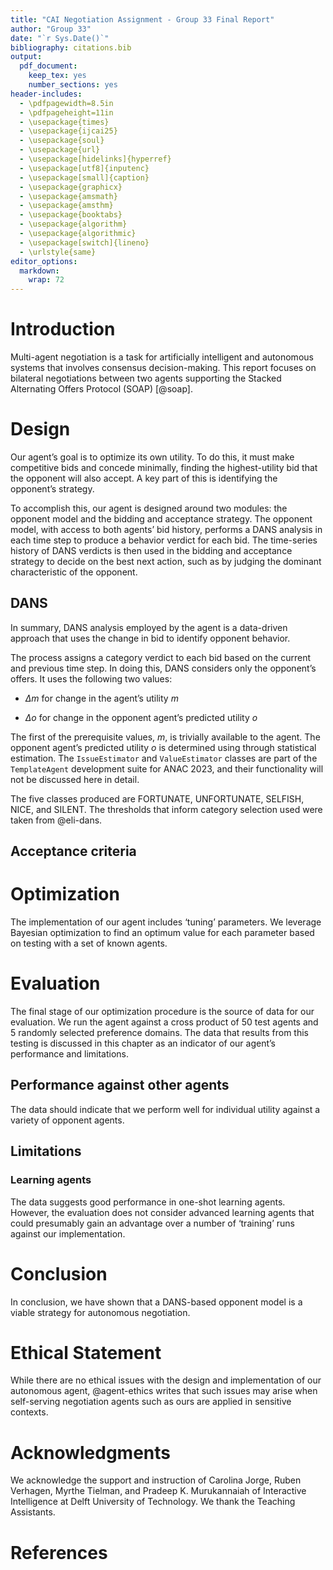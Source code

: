 ```yaml
---
title: "CAI Negotiation Assignment - Group 33 Final Report"
author: "Group 33"
date: "`r Sys.Date()`"
bibliography: citations.bib
output: 
  pdf_document:
    keep_tex: yes
    number_sections: yes
header-includes:
  - \pdfpagewidth=8.5in
  - \pdfpageheight=11in
  - \usepackage{times}
  - \usepackage{ijcai25}
  - \usepackage{soul}
  - \usepackage{url}
  - \usepackage[hidelinks]{hyperref}
  - \usepackage[utf8]{inputenc}
  - \usepackage[small]{caption}
  - \usepackage{graphicx}
  - \usepackage{amsmath}
  - \usepackage{amsthm}
  - \usepackage{booktabs}
  - \usepackage{algorithm}
  - \usepackage{algorithmic}
  - \usepackage[switch]{lineno}
  - \urlstyle{same}
editor_options: 
  markdown: 
    wrap: 72
---
```


\tableofcontents

\vspace{2em}

\begin{abstract}

  This report describes a novel implementation of an autonomous agent
  for bilateral negotiation using a DANS opponent model and
  optimized acceptance criteria.

\end{abstract}

# Introduction

Multi-agent negotiation is a task for artificially intelligent and
autonomous systems that involves consensus decision-making. This report
focuses on bilateral negotiations between two agents supporting the
Stacked Alternating Offers Protocol (SOAP) [@soap].

# Design

Our agent's goal is to optimize its own utility. To do this, it must
make competitive bids and concede minimally, finding the highest-utility
bid that the opponent will also accept. A key part of this is
identifying the opponent's strategy.

To accomplish this, our agent is designed around two modules: the
opponent model and the bidding and acceptance strategy. The opponent
model, with access to both agents' bid history, performs a DANS analysis
in each time step to produce a behavior verdict for each bid. The
time-series history of DANS verdicts is then used in the bidding and
acceptance strategy to decide on the best next action, such as by
judging the dominant characteristic of the opponent.

## DANS

In summary, DANS analysis employed by the agent is a data-driven
approach that uses the change in bid to identify opponent behavior.

The process assigns a category verdict to each bid based on the current
and previous time step. In doing this, DANS considers only the
opponent's offers. It uses the following two values:

-   $\Delta m$ for change in the agent's utility $m$

-   $\Delta o$ for change in the opponent agent's predicted utility $o$

The first of the prerequisite values, $m$, is trivially available to the
agent. The opponent agent's predicted utility $o$ is determined using
through statistical estimation. The `IssueEstimator` and
`ValueEstimator` classes are part of the `TemplateAgent` development
suite for ANAC 2023, and their functionality will not be discussed here
in detail.

The five classes produced are $\text{FORTUNATE}$, $\text{UNFORTUNATE}$,
$\text{SELFISH}$, $\text{NICE}$, and $\text{SILENT}$. The thresholds
that inform category selection used were taken from @eli-dans.

## Acceptance criteria

# Optimization

The implementation of our agent includes 'tuning' parameters. We
leverage Bayesian optimization to find an optimum value for each
parameter based on testing with a set of known agents.

# Evaluation

The final stage of our optimization procedure is the source of data for
our evaluation. We run the agent against a cross product of 50 test
agents and 5 randomly selected preference domains. The data that results
from this testing is discussed in this chapter as an indicator of our
agent's performance and limitations.

## Performance against other agents

The data should indicate that we perform well for individual utility
against a variety of opponent agents.

## Limitations

### Learning agents

The data suggests good performance in one-shot learning agents. However,
the evaluation does not consider advanced learning agents that could
presumably gain an advantage over a number of 'training' runs against
our implementation.

# Conclusion

In conclusion, we have shown that a DANS-based opponent model is a
viable strategy for autonomous negotiation.

# Ethical Statement {.unnumbered}

While there are no ethical issues with the design and implementation of
our autonomous agent, @agent-ethics writes that such issues may arise
when self-serving negotiation agents such as ours are applied in
sensitive contexts.

# Acknowledgments {.unnumbered}

We acknowledge the support and instruction of Carolina Jorge, Ruben
Verhagen, Myrthe Tielman, and Pradeep K. Murukannaiah of Interactive
Intelligence at Delft University of Technology. We thank the Teaching
Assistants.

# References {.unnumbered}
